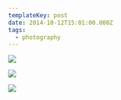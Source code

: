 ```yaml
---
templateKey: post
date: 2014-10-12T15:01:00.000Z
tags:
  - photography
---
```

![](../../assets/photos/20141012-IMG_0457.jpg)

![](../../assets/photos/20141012-IMG_0510.jpg)

![](../../assets/photos/20141012-IMG_0507.jpg)
